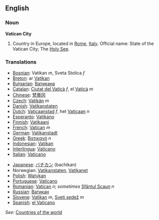 ==English==
=== Noun ===

'''Vatican City'''

# Country in Europe, located in [[Rome]], [[Italy]]. Official name: State of the Vatican City; The [[Holy See]].
===Translations===
{{top}}
*[[Bosnian]]: Vatikan ''m'', Sveta Stolica ''f''
*[[Breton]]: ar [[Vatikan]]
*[[Bulgarian]]: [[Ватикана]]
*[[Catalan]]: [[Ciutat del Vaticà]] ''f'', el [[Vaticà]] ''m''
*[[Chinese]]: [[梵蒂冈]]
*[[Czech]]: [[Vatikán]] ''m''
*[[Danish]]: [[Vatikanstaten]]
*[[Dutch]]: [[Vaticaanstad]] ''f'', het [[Vaticaan]] ''n''
*[[Esperanto]]: [[Vatikano]]
*[[Finnish]]: [[Vatikaani]]
*[[French]]: [[Vatican]] ''m''
*[[German]]: [[Vatikanstadt]]
*[[Greek]]: [[Βατικανό]] ''n''
*[[Indonesian]]: [[Vatikan]]
*[[Interlingua]]: [[Vaticano]]
*[[Italian]]: [[Vaticano]]
{{mid}}
*[[Japanese]]: [[バチカン]] (bachikan)
*Norwegian: [[Vatikanstaten]], [[Vatikanet]]
*[[Polish]]: [[Watykan]]
*[[Portuguese]]: [[Vaticano]]
*[[Romanian]]: [[Vatican]] ''n''; ''sometimes'' [[Sfântul Scaun]] ''n''
*[[Russian]]: [[Ватикан]]
*[[Slovene]]: [[Vatikan]] ''m'', [[Sveti sedež]] ''m''
*[[Spanish]]: [[el Vaticano]]
{{bottom}}

''See'': [[Countries of the world]]